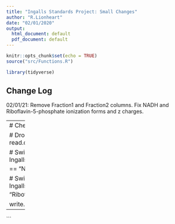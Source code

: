 ```yaml
---
title: "Ingalls Standards Project: Small Changes"
author: "R.Lionheart"
date: "02/01/2020"
output:
  html_document: default
  pdf_document: default
---
```


```r
knitr::opts_chunk$set(echo = TRUE)
source("src/Functions.R")

library(tidyverse)
```

## Change Log
02/01/21: Remove Fraction1 and Fraction2 columns. Fix NADH and Riboflavin-5-phosphate ionization forms and z charges.

------
# Check out SHA 51d3d3c for correct version of changes.

# Drop Fraction1 and Fraction2 columns.
Ingalls_Lab_Standards_dropFractions <- read.csv("Ingalls_Lab_Standards_NEW.csv") %>% 
  select(-Fraction1, -Fraction2)

# Switch an accidental [M+H] ionization form to the appropriate [M-H]
Ingalls_Lab_Standards_dropFractions$ionization_form[which(Ingalls_Lab_Standards_dropFractions$Compound.Name == "NADH")] <- "[M-H]"

# Switch an accidental z charge of -1 to the appropriate z charge of 1.
Ingalls_Lab_Standards_dropFractions$z[which(Ingalls_Lab_Standards_dropFractions$Compound.Name == "Riboflavin-5-phosphate" &
                                                      Ingalls_Lab_Standards_dropFractions$ionization_form == "[M-H]")] <- "-1"

write.csv(Ingalls_Lab_Standards_dropFractions, "Ingalls_Lab_Standards_NEW.csv", row.names = FALSE)
-----
```